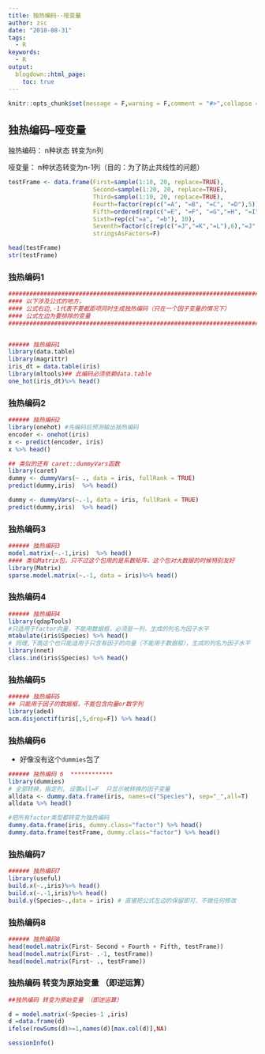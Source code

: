 ```yaml
---
title: 独热编码--哑变量
author: zsc
date: "2018-08-31"
tags:
  - R
keywords:
  - R
output:
  blogdown::html_page:
    toc: true
---
```


```r
knitr::opts_chunk$set(message = F,warning = F,comment = "#>",collapse = TRUE)
```

## 独热编码--哑变量

独热编码： n种状态 转变为n列

哑变量： n种状态转变为n-1列（目的：为了防止共线性的问题）

```r
testFrame <- data.frame(First=sample(1:10, 20, replace=TRUE),
                        Second=sample(1:20, 20, replace=TRUE),
                        Third=sample(1:10, 20, replace=TRUE),
                        Fourth=factor(rep(c("=A", "=B", "=C", "=D"),5)),
                        Fifth=ordered(rep(c("=E", "=F", "=G","=H", "=I"), 4)),
                        Sixth=rep(c("=a", "=b"), 10),
                        Seventh=factor(c(rep(c("=J","=K","=L"),6),"=J","=K")) , 
                        stringsAsFactors=F)

head(testFrame)
str(testFrame)

```

### 独热编码1  

```r
###########################################################################
#### 以下涉及公式的地方，
#### 公式右边,-1代表不要截距项同时生成独热编码（只在一个因子变量的情况下）
#### 公式左边为要排除的变量
###########################################################################


###### 独热编码1  
library(data.table)
library(magrittr)
iris_dt = data.table(iris)
library(mltools)## 此编码必须依赖data.table
one_hot(iris_dt)%>% head()

```



### 独热编码2

```r
###### 独热编码2
library(onehot) #先编码后预测输出独热编码
encoder <- onehot(iris)
x <- predict(encoder, iris)
x %>% head()

## 类似的还有 caret::dummyVars函数
library(caret)
dummy <- dummyVars(~ ., data = iris, fullRank = TRUE)
predict(dummy,iris)  %>% head()

dummy <- dummyVars(~.-1, data = iris, fullRank = TRUE)
predict(dummy,iris)  %>% head()

```

### 独热编码3

```r
###### 独热编码3
model.matrix(~.-1,iris)  %>% head()
#### 类似Matrix包，只不过这个包用的是系数矩阵，这个包对大数据的时候特别友好
library(Matrix)
sparse.model.matrix(~.-1, data = iris)%>% head()

```

### 独热编码4

```r

###### 独热编码4
library(qdapTools)
#只适用于factor向量，不能用数据框，必须是一列，生成的列名为因子水平
mtabulate(iris$Species) %>% head()
# 同理,下面这个也只能适用于只含有因子的向量（不能用于数据框），生成的列名为因子水平
library(nnet)
class.ind(iris$Species) %>% head()

```

### 独热编码5

```r
###### 独热编码5
## 只能用于因子的数据框，不能包含向量or数字列
library(ade4)
acm.disjonctif(iris[,5,drop=F]) %>% head()

```



### 独热编码6 

- 好像没有这个`dummies`包了
```r
###### 独热编码 6  ************
library(dummies)
# 全部转换，指定列, 设置all=F  只显示被转换的因子变量
alldata <- dummy.data.frame(iris, names=c("Species"), sep="_",all=T)
alldata %>% head() 

#把所有factor类型都转变为独热编码
dummy.data.frame(iris, dummy.class="factor") %>% head()
dummy.data.frame(testFrame, dummy.class="factor") %>% head() 

```



### 独热编码7

```r
###### 独热编码7
library(useful)
build.x(~.,iris)%>% head()
build.x(~.-1,iris)%>% head()
build.y(Species~.,data = iris) # 直接把公式左边的保留即可，不做任何修改
```



### 独热编码8

```r
###### 独热编码8
head(model.matrix(First~ Second + Fourth + Fifth, testFrame)) 
head(model.matrix(First~ .-1, testFrame))
head(model.matrix(First~ ., testFrame))

```

### 独热编码 转变为原始变量 （即逆运算）

```r
##独热编码 转变为原始变量 （即逆运算）

d = model.matrix(~Species-1 ,iris) 
d =data.frame(d)
ifelse(rowSums(d)>=1,names(d)[max.col(d)],NA)

```

```r
sessionInfo()
```

